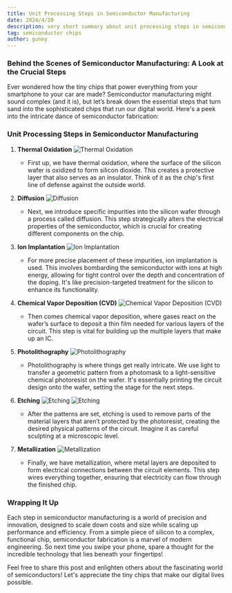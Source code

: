 ```yaml
---
title: Unit Processing Steps in Semiconductor Manufacturing
date: 2024/4/20
description: very short summary about unit processing steps in semiconductor manufacturing
tag: semiconductor chips 
author: guney
---
```


### Behind the Scenes of Semiconductor Manufacturing: A Look at the Crucial Steps

Ever wondered how the tiny chips that power everything from your smartphone to your car are made? Semiconductor manufacturing might sound complex (and it is), but let’s break down the essential steps that turn sand into the sophisticated chips that run our digital world. Here's a peek into the intricate dance of semiconductor fabrication:

### Unit Processing Steps in Semiconductor Manufacturing


1. **Thermal Oxidation**
     <Image
        src="/public/images/thermaloxidation.png"
        alt="Thermal Oxidation"
        width={1125}
        height={750}
        priority
      />
   - First up, we have thermal oxidation, where the surface of the silicon wafer is oxidized to form silicon dioxide. This creates a protective layer that also serves as an insulator. Think of it as the chip's first line of defense against the outside world.

2. **Diffusion**
    ![Diffusion](/public/images/diffusion.png)
   - Next, we introduce specific impurities into the silicon wafer through a process called diffusion. This step strategically alters the electrical properties of the semiconductor, which is crucial for creating different components on the chip.

3. **Ion Implantation**
    ![Ion Implantation](/public/images/ionimp.png)
   - For more precise placement of these impurities, ion implantation is used. This involves bombarding the semiconductor with ions at high energy, allowing for tight control over the depth and concentration of the doping. It's like precision-targeted treatment for the silicon to enhance its functionality.

4. **Chemical Vapor Deposition (CVD)**
    ![Chemical Vapor Deposition (CVD)](/public/images/cvd.png)
   - Then comes chemical vapor deposition, where gases react on the wafer’s surface to deposit a thin film needed for various layers of the circuit. This step is vital for building up the multiple layers that make up an IC.

5. **Photolithography**
    ![Photolithography](/public/images/photolithography.png)
   - Photolithography is where things get really intricate. We use light to transfer a geometric pattern from a photomask to a light-sensitive chemical photoresist on the wafer. It's essentially printing the circuit design onto the wafer, setting the stage for the next steps.

6. **Etching**
    ![Etching](/public/images/etching1.png)
    ![Etching](/public/images/etching2.png)
   - After the patterns are set, etching is used to remove parts of the material layers that aren’t protected by the photoresist, creating the desired physical patterns of the circuit. Imagine it as careful sculpting at a microscopic level.

7. **Metallization**
    ![Metallization](/public/images/metallization.png)
   - Finally, we have metallization, where metal layers are deposited to form electrical connections between the circuit elements. This step wires everything together, ensuring that electricity can flow through the finished chip.

### Wrapping It Up
Each step in semiconductor manufacturing is a world of precision and innovation, designed to scale down costs and size while scaling up performance and efficiency. From a simple piece of silicon to a complex, functional chip, semiconductor fabrication is a marvel of modern engineering. So next time you swipe your phone, spare a thought for the incredible technology that lies beneath your fingertips!

Feel free to share this post and enlighten others about the fascinating world of semiconductors! Let's appreciate the tiny chips that make our digital lives possible.